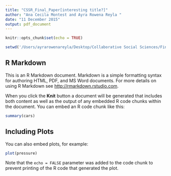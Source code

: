 ```yaml
---
title: "CSSR_Final_Paper[interesting title?]"
author: "Ana Cecila Montest and Ayra Rowena Reyla "
date: "11 December 2015"
output: pdf_document
---
```




```r
knitr::opts_chunk$set(echo = TRUE)

setwd('/Users/ayrarowenareyla/Desktop/Collaborative Social Sciences/Final_ProjectMontesReyla') 

```

## R Markdown

This is an R Markdown document. Markdown is a simple formatting syntax for authoring HTML, PDF, and MS Word documents. For more details on using R Markdown see <http://rmarkdown.rstudio.com>.

When you click the **Knit** button a document will be generated that includes both content as well as the output of any embedded R code chunks within the document. You can embed an R code chunk like this:

```r
summary(cars)
```

## Including Plots

You can also embed plots, for example:

```r
plot(pressure)
```

Note that the `echo = FALSE` parameter was added to the code chunk to prevent printing of the R code that generated the plot.
